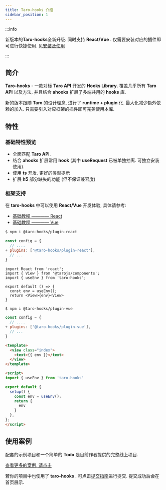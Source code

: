 ```yaml
---
title: Taro-hooks 介绍
sidebar_position: 1
---
```


:::info

新版本的**Taro-hooks**全新升级. 同时支持 **React/Vue** . 仅需要安装对应的插件即可进行快捷使用. 见[安装及使用](/docs/quick/install-start)

:::

## 简介

**Taro-hooks** - 一款对标 **Taro API** 开发的 **Hooks Library**. 覆盖几乎所有 **Taro API** 以及方法. 并且结合 **ahooks** 扩展了多端共用的 **hooks** 库.

新的版本跟随 **Taro** 的设计理念, 进行了 **runtime + plugin** 化. 最大化减少额外依赖的加入. 只需要引入对应框架的插件即可完美使用本库.

## 特性

### 基础特性预览

- 全面匹配 **Taro API**.
- 结合 **ahooks** 扩展常用 **hook** (其中 **useRequest** 已被单独抽离. 可独立安装使用).
- 使用 **ts** 开发. 更好的类型提示
- 扩展 **h5** 部分缺失的功能 (但不保证兼容度)

### 框架支持

在 **taro-hooks** 中可以使用 **React/Vue** 开发体验, 具体请参考:

- [基础教程 ———— React](/docs/quick/react-useage)
- [基础教程 ———— Vue](/docs/quick/vue-useage)


<Tabs defaultValue="React" groupId="codeDisplayGroup">
  <TabItem value="React" label="React">

```bash
$ npm i @taro-hooks/plugin-react
```
```js {3} title="project/config/index.js"
const config = {
  // ....
+ plugins: ['@taro-hooks/plugin-react'],
  // ...
}
```
```tsx title="project/pages/index/index.tsx"
import React from 'react';
import { View } from '@tarojs/components';
import { useEnv } from 'taro-hooks';

export default () => {
  const env = useEnv();
  return <View>{env}<View>
}
```

  </TabItem>
  <TabItem value="Vue" label="Vue">

```bash
$ npm i @taro-hooks/plugin-vue
```
```js {3} title="project/config/index.js"
const config = {
  // ....
+ plugins: ['@taro-hooks/plugin-vue'],
  // ...
}
```
```html title="project/pages/index/index.vue"
<template>
  <view class="index">
    <text>{{ env }}</text>
  </view>
</template>

<script>
import { useEnv } from 'taro-hooks'

export default {
  setup() {
    const env = useEnv();
    return {
      env
    }
  },
};
</script>
```

  </TabItem>
</Tabs>

## 使用案例

配套的示例项目和一个简单的 **Todo** 是目前作者提供的完整线上项目.

[查看更多的案例, 请点击](https://github.com/taro-hooks/user-cases/blob/main/cases.json)

若你的项目中也使用了 **taro-hooks** . 可点击[提交指南](https://github.com/taro-hooks/user-cases)进行提交. 提交成功后会在首页展示.
